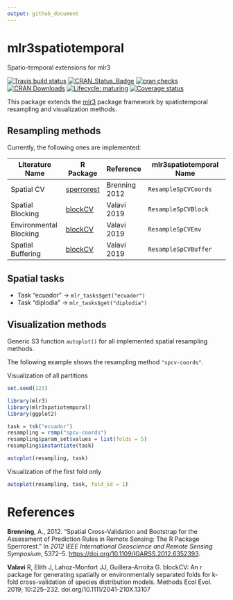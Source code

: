 ```yaml
---
output: github_document
---
```


# mlr3spatiotemporal

Spatio-temporal extensions for mlr3

<!-- badges: start -->
[![Travis build status](https://travis-ci.org/mlr-org/mlr3spatiotemporal.svg?branch=master)](https://travis-ci.org/mlr-org/mlr3spatiotemporal)
[![CRAN\_Status\_Badge](http://www.r-pkg.org/badges/version-ago/mlr3spatiotemporal)](https://cran.r-project.org/package=mlr3spatiotemporal)
[![cran checks](https://cranchecks.info/badges/worst/mlr3spatiotemporal)](https://cran.r-project.org/web/checks/check_results_mlr3spatiotemporal.html)
[![CRAN Downloads](https://cranlogs.r-pkg.org/badges/mlr3spatiotemporal)](https://cran.rstudio.com/web/packages/mlr3spatiotemporal/index.html)
[![Lifecycle: maturing](https://img.shields.io/badge/lifecycle-maturing-blue.svg)](https://www.tidyverse.org/lifecycle/#maturing)
[![Coverage status](https://codecov.io/gh/mlr-org/mlr3spatiotemporal/branch/master/graph/badge.svg)](https://codecov.io/github/mlr-org/mlr3spatiotemporal?branch=master)
<!-- badges: end -->

This package extends the [mlr3](https://github.com/mlr-org/mlr3) package framework by spatiotemporal resampling and visualization methods.

## Resampling methods

Currently, the following ones are implemented:


| Literature Name | R Package | Reference | mlr3spatiotemporal Name |
| --------------- | --------- | --------- | ----------------------- |
| Spatial CV  | [sperrorest](https://github.com/giscience-fsu/sperrorest) | Brenning 2012 | `ResampleSpCVCoords`  |
| Spatial Blocking | [blockCV](https://github.com/rvalavi/blockCV) | Valavi 2019 | `ResampleSpCVBlock`   |
| Environmental Blocking | [blockCV](https://github.com/rvalavi/blockCV) | Valavi 2019 | `ResampleSpCVEnv`   |
| Spatial Buffering | [blockCV](https://github.com/rvalavi/blockCV) | Valavi 2019 | `ResampleSpCVBuffer` |

## Spatial tasks

- Task "ecuador" -> `mlr_tasks$get("ecuador")`
- Task "diplodia" -> `mlr_tasks$get("diplodia")`

## Visualization methods

Generic S3 function `autoplot()` for all implemented spatial resampling methods.

The following example shows the resampling method `"spcv-coords"`. 

Visualization of all partitions

```r
set.seed(123)
```


```r
library(mlr3)
library(mlr3spatiotemporal)
library(ggplot2)

task = tsk("ecuador")
resampling = rsmp("spcv-coords")
resampling$param_set$values = list(folds = 5)
resampling$instantiate(task)

autoplot(resampling, task)
```

Visualization of the first fold only

```r
autoplot(resampling, task, fold_id = 1)
```

# References

<div id="refs" class="references">


<div id="ref-Brenning2012">

**Brenning**, A., 2012. “Spatial Cross-Validation and Bootstrap for the Assessment of
Prediction Rules in Remote Sensing: The R Package Sperrorest.” In *2012
IEEE International Geoscience and Remote Sensing Symposium*, 5372–5.
<https://doi.org/10.1109/IGARSS.2012.6352393>.

</div>

<div id="ref-Valavi2019">

**Valavi** R, Elith J, Lahoz-Monfort JJ, Guillera-Arroita G. blockCV: An r package for generating spatially or environmentally separated folds for k-fold cross-validation of species distribution models. Methods Ecol Evol. 2019; 10:225–232. doi.org/10.1111/2041-210X.13107

</div>

</div>
